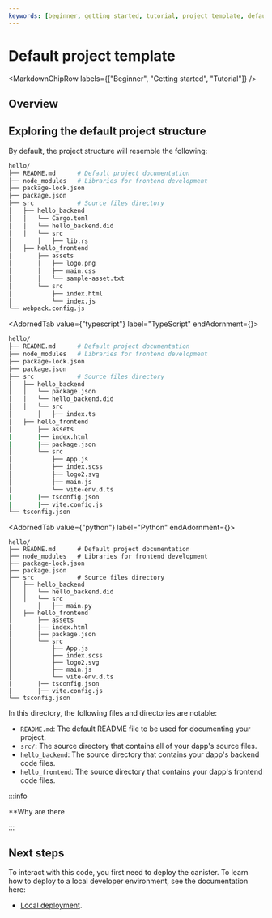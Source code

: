 ```yaml
---
keywords: [beginner, getting started, tutorial, project template, default template]
---
```




# Default project template

<MarkdownChipRow labels={["Beginner", "Getting started", "Tutorial"]} />

## Overview

## Exploring the default project structure

By default, the project structure will resemble the following:

<AdornedTabs groupId="language">
<TabItem value="rust" label="Rust">

```bash
hello/
├── README.md      # Default project documentation
├── node_modules   # Libraries for frontend development
├── package-lock.json
├── package.json
├── src            # Source files directory
│   ├── hello_backend
│   │   └── Cargo.toml
│   │   └── hello_backend.did
│   │   └── src
│       │   ├── lib.rs
│   ├── hello_frontend
│       ├── assets
│       │   ├── logo.png
│       │   ├── main.css
│       │   └── sample-asset.txt
│       └── src
│           ├── index.html
│           └── index.js
└── webpack.config.js
```

</TabItem>

<AdornedTab value={"typescript"} label="TypeScript" endAdornment={<BetaChip />}>

```bash
hello/
├── README.md      # Default project documentation
├── node_modules   # Libraries for frontend development
├── package-lock.json
├── package.json
├── src            # Source files directory
│   ├── hello_backend
│   │   └── package.json
│   │   └── hello_backend.did
│   │   └── src
│       │   ├── index.ts
│   ├── hello_frontend
│       ├── assets
|       |── index.html
|       |── package.json
│       └── src
│           ├── App.js
│           ├── index.scss
│           ├── logo2.svg
│           ├── main.js
│           └── vite-env.d.ts
|       |── tsconfig.json
|       |── vite.config.js
└── tsconfig.json
```


</AdornedTab>

<AdornedTab value={"python"} label="Python" endAdornment={<BetaChip />}>

```
hello/
├── README.md      # Default project documentation
├── node_modules   # Libraries for frontend development
├── package-lock.json
├── package.json
├── src            # Source files directory
│   ├── hello_backend
│   │   └── hello_backend.did
│   │   └── src
│       │   ├── main.py
│   ├── hello_frontend
│       ├── assets
|       |── index.html
|       |── package.json
│       └── src
│           ├── App.js
│           ├── index.scss
│           ├── logo2.svg
│           ├── main.js
│           └── vite-env.d.ts
|       |── tsconfig.json
|       |── vite.config.js
└── tsconfig.json
```

</AdornedTab>
</AdornedTabs>

In this directory, the following files and directories are notable:

- `README.md`: The default README file to be used for documenting your project.
- `src/`: The source directory that contains all of your dapp's source files.
- `hello_backend`: The source directory that contains your dapp's backend code files.
- `hello_frontend`: The source directory that contains your dapp's frontend code files.

:::info

**Why are there 

:::


## Next steps

To interact with this code, you first need to deploy the canister. To learn how to deploy to a local developer environment, see the documentation here:

- [Local deployment](/docs/current/developer-docs/getting-started/deploy/local).


